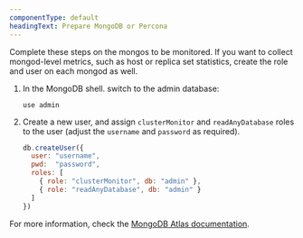 ```yaml
---
componentType: default
headingText: Prepare MongoDB or Percona
---
```


<Callout variant="tip">
  Complete these steps on the mongos to be monitored. If you want to collect mongod-level metrics,
  such as host or replica set statistics, create the role
  and user on each mongod as well.
</Callout>

1. In the MongoDB shell. switch to the admin database:

   ```shell
   use admin
   ```

2. Create a new user, and assign `clusterMonitor` and `readAnyDatabase` roles to the user (adjust the `username` and `password` as required).

   ```js
   db.createUser({
     user: "username",
     pwd:  "password",
     roles: [ 
       { role: "clusterMonitor", db: "admin" },
       { role: "readAnyDatabase", db: "admin" }
     ]
   })
   ```

For more information, check the [MongoDB Atlas documentation](https://docs.mongodb.com/manual/reference/method/db.createUser/index.html).
